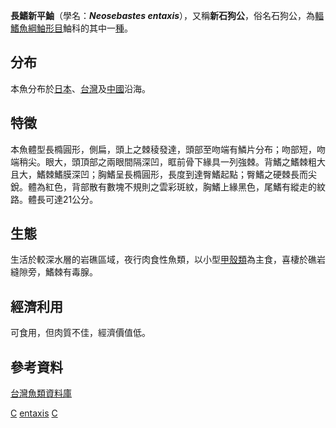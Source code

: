 {{Speciesbox
| genus = Neosebastes
| species = entaxis
| status = NE
| status_system = IUCN3.1
| authority = [[Jordan|Jordan]] & [[Starks|Starks]], 1904
| synonyms = *''Neomerinthe entaxis ,Jordan & Starks, 1904 ''
*''Sebastosemus entaxis,Jordan & Starks, 1904 ''
}}

'''長鰭新平鮋'''（學名：'''''Neosebastes entaxis'''''），又稱'''新石狗公'''，俗名石狗公，為[[輻鰭魚綱|輻鰭魚綱]][[鮋形目|鮋形目]]鮋科的其中一[[種|種]]。

==分布==
本魚分布於[[日本|日本]]、[[台灣|台灣]]及[[中國|中國]]沿海。

==特徵==
本魚體型長橢圓形，側扁，頭上之棘稜發達，頭部至吻端有鱗片分布；吻部短，吻端稍尖。眼大，頭頂部之兩眼間隔深凹，眶前骨下緣具一列強棘。背鰭之鰭棘粗大且大，鰭棘鰭膜深凹；胸鰭呈長橢圓形，長度到達臀鰭起點；臀鰭之硬棘長而尖銳。體為紅色，背部散有數塊不規則之雲彩斑紋，胸鰭上緣黑色，尾鰭有縱走的紋路。體長可達21公分。

==生態==
生活於較深水層的岩礁區域，夜行肉食性魚類，以小型[[甲殼類|甲殼類]]為主食，喜棲於礁岩縫隙旁，鰭棘有毒腺。

==經濟利用==
可食用，但肉質不佳，經濟價值低。

==參考資料==
[http://fishdb.sinica.edu.tw/ 台灣魚類資料庫] {{Wayback|url=http://fishdb.sinica.edu.tw/ |date=20160304193340 }}

{{Taxonbar}}

[[Category:1904年描述的鱼类|C]]
[[Category:新平鮋屬|entaxis]]
[[Category:食用魚|C]]